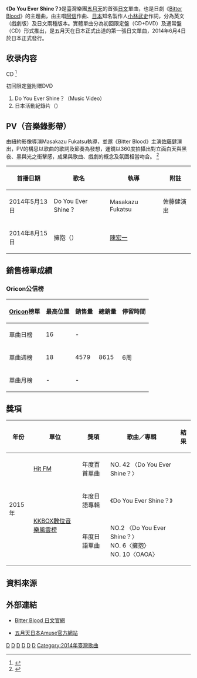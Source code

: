 {{Infobox Single 
| Name           = Do You Ever Shine？ 
| Album          = [[自傳_(五月天專輯)|自傳 History of Tomorrow]]
| Artist         = [[五月天|五月天]]
| Cover          = Do You Ever Shine.jpg
| Released       = 2014年6月4日
| Recorded       = 
| Genre          = [[J-POP|J-POP]]<br>[[華語流行音樂|華語流行音樂]]
| Length         =               
| Label          = [[A-Sketch|A-Sketch]]
| Producer       = 
| Chronology     = 五月天音樂作品
| Last single    = [[步步_自選作品輯|步步自選作品輯 The Best of 1999-2013]]<br />（2013年）
| This single    = '''Do You Ever Shine？'''<br />（2014年）
| Next single    = [[YOUR_LEGEND～燃燒的生命～|YOUR LEGEND～燃燒的生命～]]<br />（2015年）
| Misc           = {{Extra chronology
| artist         = 五月天
| type           = single
| prev_title     = 
| prev_year      = 
| title          = Do You Ever Shine？
| year           = 2014
| next_title     = [[YOUR_LEGEND～燃燒的生命～|YOUR LEGEND～燃燒的生命～]]
| next_year      = 2015
}}
{{Extra album cover 2
| Upper caption = 其他封面
| Type          = 单曲
| Cover         = Do You Ever Shine？DVD.png
| Lower caption = Do You Ever Shine？ 初回限定盤封面
}}
}}

《'''Do You Ever Shine？'''》是臺灣樂團[[五月天|五月天]]的首張[[日文|日文]]單曲，也是日劇《[[Bitter_Blood|Bitter Blood]]》的主題曲，由主唱[[陳信宏|阿信]]作曲、[[日本|日本]]知名製作人[[小林武史|小林武史]]作詞，分為英文（戲劇版）及日文兩種版本。實體單曲分為初回限定盤（CD+DVD）及通常盤（CD）形式推出，是五月天在日本正式出道的第一張日文單曲，2014年6月4日於日本正式發行。

== 收录内容 ==
;CD <ref>{{cite news|url=http://www.mayday.jp/sp/doyou/|script-title=ja:New Single「Do You Ever Shine?」6月4日リリース！|date=2014-05-15|accessdate=2014-05-15|publisher=五月天日本官方网站|language=ja|archive-date=2014-05-17|archive-url=https://web.archive.org/web/20140517123424/http://www.mayday.jp/sp/doyou/|dead-url=no}}</ref>
{{Tracklist
| extra_column =

| title1 = Do You Ever Shine？
| lyrics1 = [[小林武史|小林武史]]
| music1 = 阿信
| arranger1 = 五月天<br>阿璞（[[八三夭|八三夭]]）
| length1 = 4:33
| longnote1 = 

| title2 = [[擁抱_(歌曲)|擁抱]]（{{lang|ja|抱きしめて}}）
| lyrics2 = {{Link-ja|石渡淳治|いしわたり淳治}}
| music2 = 阿信
| arranger2 = 五月天<br>周恒毅
| length2 = 4:47
| longnote2 = 日本語 Ver.

| title3 = OAOA
| lyrics3 = [[山村隆太|山村隆太]]
| music3 = 阿信
| arranger3 = 玉井健二<br>釣俊輔
| length3 = 4:43
| longnote3 = 日本語 Ver.<br>2014重新錄製版

| title4 = DNA
| lyrics4 = 阿信
| music4 = 阿信
| arranger4 = 五月天
| length4 = 2:48
| longnote4 = 2014重新混音版<br>2014年日本“[[變形金剛|變形金剛]]博覽會”（{{lang|ja|トランスフォーマー博}}）主題曲

| title5 = [[諾亞方舟_(歌曲)|諾亞方舟]]（{{lang|ja|ノアの方舟}}）
| lyrics5 = 阿信
| music5 = [[蔡昇晏|瑪莎]]
| arranger5 = 五月天<br>[[陳建騏|陳建騏]]
| length5 = 5:44
| longnote5 = 

| title6 = Do You Ever Shine？
| lyrics6 = 小林武史
| music6 = 阿信
| arranger6 = 五月天<br>阿璞（八三夭）
| length6 = 4:19
| longnote6 = [[Bitter_Blood|BITTER BLOOD]] Ver.<br>只在初回限定盤收錄
}}

;初回限定盤附赠DVD
# Do You Ever Shine？（Music Video）
# 日本活動紀錄片（{{lang|ja|来日ドキュメント映像}}）

== PV（音樂錄影帶）==
由紐約影像導演Masakazu Fukatsu執導，並邀《Bitter Blood》主演[[佐藤健|佐藤健]]演出，PV的構思以歌曲的歌詞及節奏為發想，運鏡以360度拍攝出對立面白天與黑夜、黑與光之衝擊感，成果與歌曲、戲劇的概念及氛圍相當吻合。 <ref>{{cite news|url=http://natalie.mu/music/news/116473|script-title=ja:Mayday新曲を佐藤健＆渡部篤郎絶賛「この曲しかない」|publisher=[[娜塔莉_(網站)|Natalie Music News]]|date=2014-05-13|accessdate=2014-05-13|language=ja|archive-date=2014-05-14|archive-url=https://web.archive.org/web/20140514162440/http://natalie.mu/music/news/116473|dead-url=no}}</ref>

{| class="wikitable" style="text-align:center"
! 首播日期 !! 歌名 !! 執導 !! 附註
|-
| 2014年5月13日 || Do You Ever Shine？ || Masakazu Fukatsu || 佐藤健演出
|-
| 2014年8月15日 || 擁抱（{{lang|ja|抱きしめて}}）|| [[陳宏一_(1967年)|陳宏一]] ||  
|}

== 銷售榜單成績 ==
=== Oricon公信榜 ===
{| class="wikitable" style="text-align:center" 
!  [[Oricon|Oricon]]榜單
! 最高位置
! 銷售量
! 總銷量
! 停留時間
|-
| 單曲日榜
| 16
| - 
| rowspan="3" | 8615
| rowspan="3" | 6周
|-
| 單曲週榜
| 18
| 4579
|-
| 單曲月榜
| -
| -
|}

== 獎項 ==
{| class="wikitable" style="text-align:center" 
! 年份
! 單位
! 獎項 
! 歌曲／專輯
! 結果
|-
! rowspan=3 | 2015年
| [[Hit_FM|Hit FM]]
| 年度百首單曲
| NO. 42 〈Do You Ever Shine？〉
| {{won}}
|-
| rowspan=2 | [[KKBOX數位音樂風雲榜|KKBOX數位音樂風雲榜]]
| 年度日語專輯
| 《Do You Ever Shine？》
| {{won}}
|-
| 年度日語單曲
| NO.2 〈Do You Ever Shine？〉<br>NO. 6〈擁抱〉<br>NO. 10〈OAOA〉
| {{won}}
|}

== 資料來源 ==
<references/>

== 外部連結 == 
* {{ja}} [https://web.archive.org/web/20150310134657/http://www.fujitv.co.jp/BitterBlood/index.html Bitter Blood 日文官網]
* {{ja}} [http://www.mayday.jp/ 五月天日本Amuse官方網站]{{Wayback|url=http://www.mayday.jp/ |date=20140516231059 }}

{{五月天}}
{{富士火九劇主題曲2010年代前半部}}
{{Portal bar|日本|台灣|文化|音樂}}

[[Category:2014年單曲|D]]
[[Category:A-Sketch单曲|D]]
[[Category:台灣索尼唱片音樂專輯|D]]
[[Category:相信音樂製作音樂專輯|D]]
[[Category:富士火九劇主題曲|D]]
[[Category:五月天歌曲|D]]
[[Category:2014年臺灣歌曲|Category:2014年臺灣歌曲]]